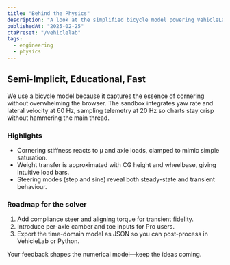 ```yaml
---
title: "Behind the Physics"
description: "A look at the simplified bicycle model powering VehicleLab."
publishedAt: "2025-02-25"
ctaPreset: "/vehiclelab"
tags:
  - engineering
  - physics
---
```


## Semi-Implicit, Educational, Fast

We use a bicycle model because it captures the essence of cornering without overwhelming the browser.
The sandbox integrates yaw rate and lateral velocity at 60 Hz, sampling telemetry at 20 Hz so charts stay crisp without
hammering the main thread.

### Highlights

- Cornering stiffness reacts to μ and axle loads, clamped to mimic simple saturation.
- Weight transfer is approximated with CG height and wheelbase, giving intuitive load bars.
- Steering modes (step and sine) reveal both steady-state and transient behaviour.

### Roadmap for the solver

1. Add compliance steer and aligning torque for transient fidelity.
2. Introduce per-axle camber and toe inputs for Pro users.
3. Export the time-domain model as JSON so you can post-process in VehicleLab or Python.

Your feedback shapes the numerical model—keep the ideas coming.


